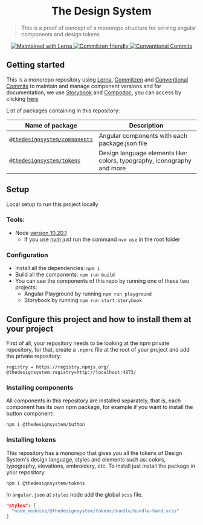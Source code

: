 
<Meta title="The Design System / README" />

<h1 align="center">The Design System</h1>

> This is a proof of concept of a monorepo structure for serving angular components and design tokens

<p align="center">
  <a href="https://lerna.js.org/">
    <img
      src="https://img.shields.io/badge/maintained%20with-lerna-cc00ff.svg"
      alt="Maintained with Lerna"
    />
  </a>
  <a href="http://commitizen.github.io/cz-cli/">
    <img
      src="https://img.shields.io/badge/commitizen-friendly-brightgreen.svg"
      alt="Commitzen friendly"
    />
  </a>
  <a href="https://conventionalcommits.org">
    <img
      src="https://img.shields.io/badge/Conventional%20Commits-1.0.0-yellow.svg"
      alt="Conventional Commits"
    />
  </a>
</p>

## Getting started

This is a monorepo repository using [Lerna](https://lerna.js.org/), [Commitzen](http://commitizen.github.io/cz-cli/) and [Conventional Commits](https://conventionalcommits.org) to maintain and manage component versions and for documentation, we use [Storybook](https://storybook.js.org/) and [Compodoc](https://compodoc.app/), you can access by clicking [here](https://thedesignsystem.gustavoribeiro.dev/)

List of packages containing in this repository:

| Name of package                                | Description                                                             |
| ---------------------------------------------- | ----------------------------------------------------------------------- |
| [`@thedesignsystem/components`](./components/) | Angular components with each package.json file                          |
| [`@thedesignsystem/tokens`](./tokens)          | Design language elements like: colors, typography, iconography and more |

## Setup

Local setup to run this project locally

### Tools:

- Node [version 10.20.1](https://nodejs.org/download/release/v10.21.0/)
  - If you use [nvm](https://github.com/nvm-sh/nvm) just run the command `nvm use` in the root folder

### Configuration

- Install all the dependencies: `npm i`
- Build all the components: `npm run build`
- You can see the components of this repo by running one of these two projects:
  - Angular Playground by running `npm run playground`
  - Storybook by running `npm run start:storybook`

## Configure this project and how to install them at your project

First of all, your repository needs to be looking at the npm private repository, for that, create a `.npmrc` file at the root of your project and add the private repository:

```
registry = https://registry.npmjs.org/
@thedesignsystem:registry=http://localhost:4873/
```

### Installing components

All components in this repository are installed separately, that is, each component has its own npm package, for example if you want to install the button component:

`npm i @thedesignsystem/button`

### Installing tokens

This repository has a monorepo that gives you all the tokens of Design System's design language, styles and elements such as: colors, typography, elevations, embroidery, etc. To install just install the package in your repository:

`npm i @thedesignsystem/tokens`

In `angular.json` at `styles` node add the global `scss` file.

```json
"styles": [
  "node_modules/@thedesignsystem/tokens/bundle/bundle-hard.scss"
]
```
